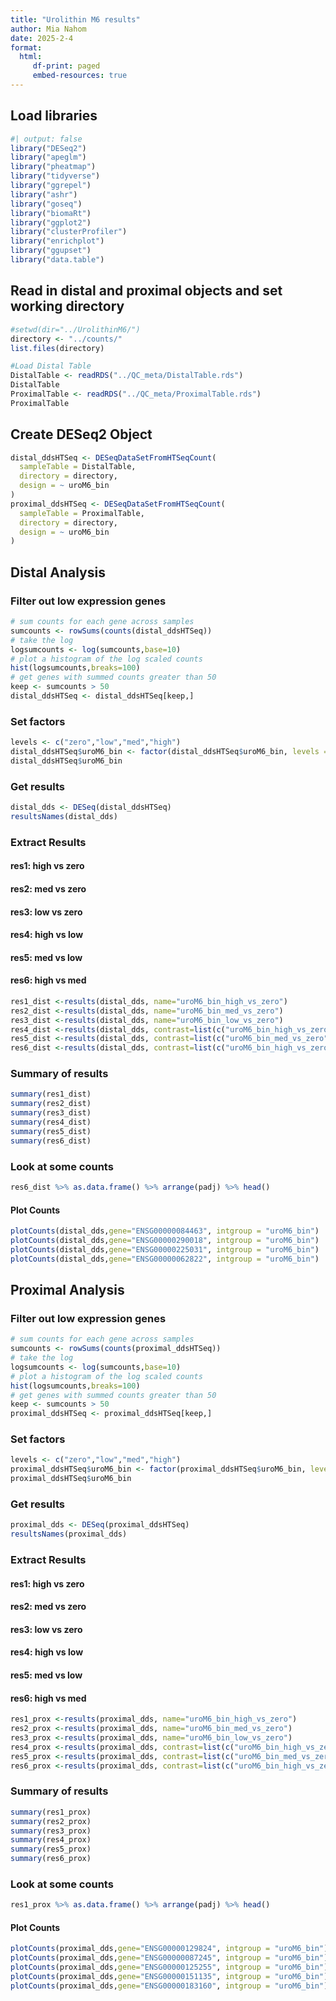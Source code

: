 ```yaml
---
title: "Urolithin M6 results"
author: Mia Nahom
date: 2025-2-4
format: 
  html:
     df-print: paged
     embed-resources: true
---
```


## Load libraries
```r
#| output: false
library("DESeq2")
library("apeglm")
library("pheatmap")
library("tidyverse")
library("ggrepel")
library("ashr")
library("goseq")
library("biomaRt")
library("ggplot2")
library("clusterProfiler")
library("enrichplot")
library("ggupset")
library("data.table")
```

## Read in distal and proximal objects and set working directory

```r
#setwd(dir="../UrolithinM6/")
directory <- "../counts/"
list.files(directory)

#Load Distal Table
DistalTable <- readRDS("../QC_meta/DistalTable.rds")
DistalTable
ProximalTable <- readRDS("../QC_meta/ProximalTable.rds")
ProximalTable
```
## Create DESeq2 Object
```r
distal_ddsHTSeq <- DESeqDataSetFromHTSeqCount(
  sampleTable = DistalTable, 
  directory = directory, 
  design = ~ uroM6_bin
)
proximal_ddsHTSeq <- DESeqDataSetFromHTSeqCount(
  sampleTable = ProximalTable, 
  directory = directory, 
  design = ~ uroM6_bin
)
```
## Distal Analysis
### Filter out low expression genes
```r
# sum counts for each gene across samples
sumcounts <- rowSums(counts(distal_ddsHTSeq))
# take the log
logsumcounts <- log(sumcounts,base=10)
# plot a histogram of the log scaled counts
hist(logsumcounts,breaks=100)
# get genes with summed counts greater than 50
keep <- sumcounts > 50
distal_ddsHTSeq <- distal_ddsHTSeq[keep,]
```

### Set factors
```r
levels <- c("zero","low","med","high")
distal_ddsHTSeq$uroM6_bin <- factor(distal_ddsHTSeq$uroM6_bin, levels = levels)
distal_ddsHTSeq$uroM6_bin
```
### Get results
```r
distal_dds <- DESeq(distal_ddsHTSeq)
resultsNames(distal_dds)
```

### Extract Results
#### res1: high vs zero
#### res2: med vs zero
#### res3: low vs zero
#### res4: high vs low
#### res5: med vs low
#### res6: high vs med

```r
res1_dist <-results(distal_dds, name="uroM6_bin_high_vs_zero")
res2_dist <-results(distal_dds, name="uroM6_bin_med_vs_zero")
res3_dist <-results(distal_dds, name="uroM6_bin_low_vs_zero")
res4_dist <-results(distal_dds, contrast=list(c("uroM6_bin_high_vs_zero"),c("uroM6_bin_low_vs_zero")))
res5_dist <-results(distal_dds, contrast=list(c("uroM6_bin_med_vs_zero"),c("uroM6_bin_low_vs_zero")))
res6_dist <-results(distal_dds, contrast=list(c("uroM6_bin_high_vs_zero"),c("uroM6_bin_med_vs_zero")))

```
### Summary of results
```r
summary(res1_dist)
summary(res2_dist)
summary(res3_dist)
summary(res4_dist)
summary(res5_dist)
summary(res6_dist)
```
### Look at some counts
```r
res6_dist %>% as.data.frame() %>% arrange(padj) %>% head()
```
#### Plot Counts

```r
plotCounts(distal_dds,gene="ENSG00000084463", intgroup = "uroM6_bin")
plotCounts(distal_dds,gene="ENSG00000290018", intgroup = "uroM6_bin")
plotCounts(distal_dds,gene="ENSG00000225031", intgroup = "uroM6_bin")
plotCounts(distal_dds,gene="ENSG00000062822", intgroup = "uroM6_bin")
```

## Proximal Analysis
### Filter out low expression genes
```r
# sum counts for each gene across samples
sumcounts <- rowSums(counts(proximal_ddsHTSeq))
# take the log
logsumcounts <- log(sumcounts,base=10)
# plot a histogram of the log scaled counts
hist(logsumcounts,breaks=100)
# get genes with summed counts greater than 50
keep <- sumcounts > 50
proximal_ddsHTSeq <- proximal_ddsHTSeq[keep,]
```
### Set factors
```r
levels <- c("zero","low","med","high")
proximal_ddsHTSeq$uroM6_bin <- factor(proximal_ddsHTSeq$uroM6_bin, levels = levels)
proximal_ddsHTSeq$uroM6_bin
```
### Get results
```r
proximal_dds <- DESeq(proximal_ddsHTSeq)
resultsNames(proximal_dds)
```

### Extract Results
#### res1: high vs zero
#### res2: med vs zero
#### res3: low vs zero
#### res4: high vs low
#### res5: med vs low
#### res6: high vs med

```r
res1_prox <-results(proximal_dds, name="uroM6_bin_high_vs_zero")
res2_prox <-results(proximal_dds, name="uroM6_bin_med_vs_zero")
res3_prox <-results(proximal_dds, name="uroM6_bin_low_vs_zero")
res4_prox <-results(proximal_dds, contrast=list(c("uroM6_bin_high_vs_zero"),c("uroM6_bin_low_vs_zero")))
res5_prox <-results(proximal_dds, contrast=list(c("uroM6_bin_med_vs_zero"),c("uroM6_bin_low_vs_zero")))
res6_prox <-results(proximal_dds, contrast=list(c("uroM6_bin_high_vs_zero"),c("uroM6_bin_med_vs_zero")))

```
### Summary of results
```r
summary(res1_prox)
summary(res2_prox)
summary(res3_prox)
summary(res4_prox)
summary(res5_prox)
summary(res6_prox)
```
### Look at some counts
```r
res1_prox %>% as.data.frame() %>% arrange(padj) %>% head()
```
#### Plot Counts

```r
plotCounts(proximal_dds,gene="ENSG00000129824", intgroup = "uroM6_bin")
plotCounts(proximal_dds,gene="ENSG00000087245", intgroup = "uroM6_bin")
plotCounts(proximal_dds,gene="ENSG00000125255", intgroup = "uroM6_bin")
plotCounts(proximal_dds,gene="ENSG00000151135", intgroup = "uroM6_bin")
plotCounts(proximal_dds,gene="ENSG00000183160", intgroup = "uroM6_bin")
```